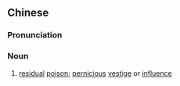 {{also|余毒}}
==Chinese==
{{zh-forms|s=余毒}}

===Pronunciation===
{{zh-pron
|m=yúdú
|c=jyu4 duk6
|mn=qz:îr-to̍k/xm:û-to̍k/zz:î-to̍k
|cat=n
}}

===Noun===
{{zh-noun}}

# [[residual]] [[poison]]; [[pernicious]] [[vestige]] or [[influence]]